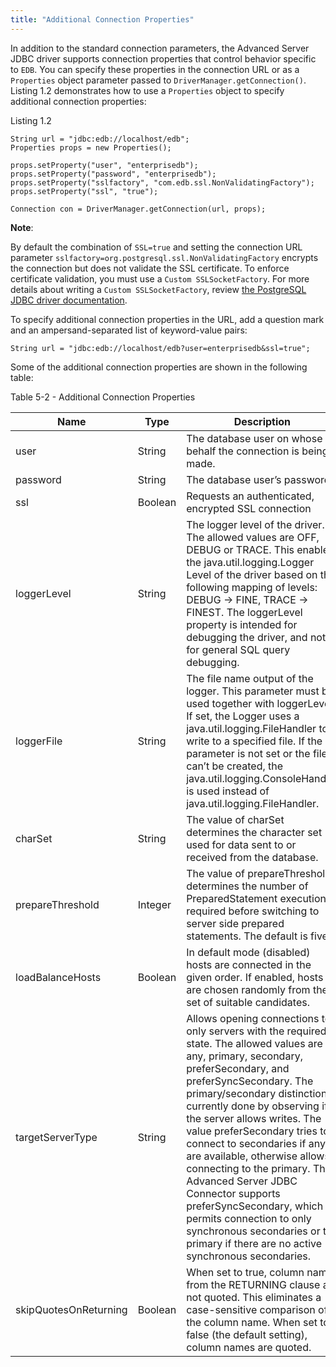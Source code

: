 ```yaml
---
title: "Additional Connection Properties"
---
```


<div id="additional_connection_properties" class="registered_link"></div>

In addition to the standard connection parameters, the Advanced Server JDBC driver supports connection properties that control behavior specific to `EDB`. You can specify these properties in the connection URL or as a `Properties` object parameter passed to `DriverManager.getConnection()`. Listing 1.2 demonstrates how to use a `Properties` object to specify additional connection properties:

Listing 1.2

```text
String url = "jdbc:edb://localhost/edb";
Properties props = new Properties();

props.setProperty("user", "enterprisedb");
props.setProperty("password", "enterprisedb");
props.setProperty("sslfactory", "com.edb.ssl.NonValidatingFactory");
props.setProperty("ssl", "true");

Connection con = DriverManager.getConnection(url, props);
```

**Note**:

By default the combination of `SSL=true` and setting the connection URL parameter `sslfactory=org.postgresql.ssl.NonValidatingFactory` encrypts the connection but does not validate the SSL certificate. To enforce certificate validation, you must use a `Custom SSLSocketFactory`. For more details about writing a `Custom SSLSocketFactory`, review [the PostgreSQL JDBC driver documentation](https://jdbc.postgresql.org/documentation/head/ssl-factory.html).

To specify additional connection properties in the URL, add a question mark and an ampersand-separated list of keyword-value pairs:

`String url = "jdbc:edb://localhost/edb?user=enterprisedb&ssl=true";`

Some of the additional connection properties are shown in the following table:

Table 5-2 - Additional Connection Properties

| Name                  | Type    | Description                                                                                                                                                                                                                                                                                                                                                                                                                                                                                                                                                                      |
| --------------------- | ------- | -------------------------------------------------------------------------------------------------------------------------------------------------------------------------------------------------------------------------------------------------------------------------------------------------------------------------------------------------------------------------------------------------------------------------------------------------------------------------------------------------------------------------------------------------------------------------------- |
| user                  | String  | The database user on whose behalf the connection is being made.                                                                                                                                                                                                                                                                                                                                                                                                                                                                                                                  |
| password              | String  | The database user’s password.                                                                                                                                                                                                                                                                                                                                                                                                                                                                                                                                                    |
| ssl                   | Boolean | Requests an authenticated, encrypted SSL connection                                                                                                                                                                                                                                                                                                                                                                                                                                                                                                                              |
| loggerLevel           | String  | The logger level of the driver. The allowed values are OFF, DEBUG or TRACE. This enables the java.util.logging.Logger Level of the driver based on the following mapping of levels: DEBUG -> FINE, TRACE -> FINEST. The loggerLevel property is intended for debugging the driver, and not for general SQL query debugging.                                                                                                                                                                                                                                                      |
| loggerFile            | String  | The file name output of the logger. This parameter must be used together with loggerLevel. If set, the Logger uses a java.util.logging.FileHandler to write to a specified file. If the parameter is not set or the file can’t be created, the java.util.logging.ConsoleHandler is used instead of java.util.logging.FileHandler.                                                                                                                                                                                                                                                |
| charSet               | String  | The value of charSet determines the character set used for data sent to or received from the database.                                                                                                                                                                                                                                                                                                                                                                                                                                                                           |
| prepareThreshold      | Integer | The value of prepareThreshold determines the number of PreparedStatement executions required before switching to server side prepared statements. The default is five.                                                                                                                                                                                                                                                                                                                                                                                                           |
| loadBalanceHosts      | Boolean | In default mode (disabled) hosts are connected in the given order. If enabled, hosts are chosen randomly from the set of suitable candidates.                                                                                                                                                                                                                                                                                                                                                                                                                                    |
| targetServerType      | String  | Allows opening connections to only servers with the required state. The allowed values are any, primary, secondary, preferSecondary, and preferSyncSecondary. The primary/secondary distinction is currently done by observing if the server allows writes. The value preferSecondary tries to connect to secondaries if any are available, otherwise allows connecting to the primary. The Advanced Server JDBC Connector supports preferSyncSecondary, which permits connection to only synchronous secondaries or the primary if there are no active synchronous secondaries. |
| skipQuotesOnReturning | Boolean | When set to true, column names from the RETURNING clause are not quoted. This eliminates a case-sensitive comparison of the column name. When set to false (the default setting), column names are quoted.                                                                                                                                                                                                                                                                                                                                                                       |
